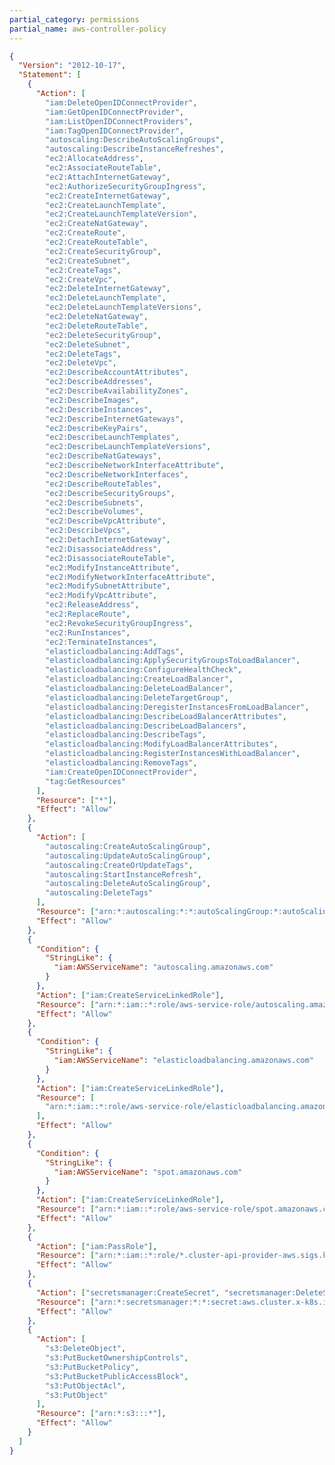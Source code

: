 ```yaml
---
partial_category: permissions
partial_name: aws-controller-policy
---
```

```json
{
  "Version": "2012-10-17",
  "Statement": [
    {
      "Action": [
        "iam:DeleteOpenIDConnectProvider",
        "iam:GetOpenIDConnectProvider",
        "iam:ListOpenIDConnectProviders",
        "iam:TagOpenIDConnectProvider",
        "autoscaling:DescribeAutoScalingGroups",
        "autoscaling:DescribeInstanceRefreshes",
        "ec2:AllocateAddress",
        "ec2:AssociateRouteTable",
        "ec2:AttachInternetGateway",
        "ec2:AuthorizeSecurityGroupIngress",
        "ec2:CreateInternetGateway",
        "ec2:CreateLaunchTemplate",
        "ec2:CreateLaunchTemplateVersion",
        "ec2:CreateNatGateway",
        "ec2:CreateRoute",
        "ec2:CreateRouteTable",
        "ec2:CreateSecurityGroup",
        "ec2:CreateSubnet",
        "ec2:CreateTags",
        "ec2:CreateVpc",
        "ec2:DeleteInternetGateway",
        "ec2:DeleteLaunchTemplate",
        "ec2:DeleteLaunchTemplateVersions",
        "ec2:DeleteNatGateway",
        "ec2:DeleteRouteTable",
        "ec2:DeleteSecurityGroup",
        "ec2:DeleteSubnet",
        "ec2:DeleteTags",
        "ec2:DeleteVpc",
        "ec2:DescribeAccountAttributes",
        "ec2:DescribeAddresses",
        "ec2:DescribeAvailabilityZones",
        "ec2:DescribeImages",
        "ec2:DescribeInstances",
        "ec2:DescribeInternetGateways",
        "ec2:DescribeKeyPairs",
        "ec2:DescribeLaunchTemplates",
        "ec2:DescribeLaunchTemplateVersions",
        "ec2:DescribeNatGateways",
        "ec2:DescribeNetworkInterfaceAttribute",
        "ec2:DescribeNetworkInterfaces",
        "ec2:DescribeRouteTables",
        "ec2:DescribeSecurityGroups",
        "ec2:DescribeSubnets",
        "ec2:DescribeVolumes",
        "ec2:DescribeVpcAttribute",
        "ec2:DescribeVpcs",
        "ec2:DetachInternetGateway",
        "ec2:DisassociateAddress",
        "ec2:DisassociateRouteTable",
        "ec2:ModifyInstanceAttribute",
        "ec2:ModifyNetworkInterfaceAttribute",
        "ec2:ModifySubnetAttribute",
        "ec2:ModifyVpcAttribute",
        "ec2:ReleaseAddress",
        "ec2:ReplaceRoute",
        "ec2:RevokeSecurityGroupIngress",
        "ec2:RunInstances",
        "ec2:TerminateInstances",
        "elasticloadbalancing:AddTags",
        "elasticloadbalancing:ApplySecurityGroupsToLoadBalancer",
        "elasticloadbalancing:ConfigureHealthCheck",
        "elasticloadbalancing:CreateLoadBalancer",
        "elasticloadbalancing:DeleteLoadBalancer",
        "elasticloadbalancing:DeleteTargetGroup",
        "elasticloadbalancing:DeregisterInstancesFromLoadBalancer",
        "elasticloadbalancing:DescribeLoadBalancerAttributes",
        "elasticloadbalancing:DescribeLoadBalancers",
        "elasticloadbalancing:DescribeTags",
        "elasticloadbalancing:ModifyLoadBalancerAttributes",
        "elasticloadbalancing:RegisterInstancesWithLoadBalancer",
        "elasticloadbalancing:RemoveTags",
        "iam:CreateOpenIDConnectProvider",
        "tag:GetResources"
      ],
      "Resource": ["*"],
      "Effect": "Allow"
    },
    {
      "Action": [
        "autoscaling:CreateAutoScalingGroup",
        "autoscaling:UpdateAutoScalingGroup",
        "autoscaling:CreateOrUpdateTags",
        "autoscaling:StartInstanceRefresh",
        "autoscaling:DeleteAutoScalingGroup",
        "autoscaling:DeleteTags"
      ],
      "Resource": ["arn:*:autoscaling:*:*:autoScalingGroup:*:autoScalingGroupName/*"],
      "Effect": "Allow"
    },
    {
      "Condition": {
        "StringLike": {
          "iam:AWSServiceName": "autoscaling.amazonaws.com"
        }
      },
      "Action": ["iam:CreateServiceLinkedRole"],
      "Resource": ["arn:*:iam::*:role/aws-service-role/autoscaling.amazonaws.com/AWSServiceRoleForAutoScaling"],
      "Effect": "Allow"
    },
    {
      "Condition": {
        "StringLike": {
          "iam:AWSServiceName": "elasticloadbalancing.amazonaws.com"
        }
      },
      "Action": ["iam:CreateServiceLinkedRole"],
      "Resource": [
        "arn:*:iam::*:role/aws-service-role/elasticloadbalancing.amazonaws.com/AWSServiceRoleForElasticLoadBalancing"
      ],
      "Effect": "Allow"
    },
    {
      "Condition": {
        "StringLike": {
          "iam:AWSServiceName": "spot.amazonaws.com"
        }
      },
      "Action": ["iam:CreateServiceLinkedRole"],
      "Resource": ["arn:*:iam::*:role/aws-service-role/spot.amazonaws.com/AWSServiceRoleForEC2Spot"],
      "Effect": "Allow"
    },
    {
      "Action": ["iam:PassRole"],
      "Resource": ["arn:*:iam::*:role/*.cluster-api-provider-aws.sigs.k8s.io"],
      "Effect": "Allow"
    },
    {
      "Action": ["secretsmanager:CreateSecret", "secretsmanager:DeleteSecret", "secretsmanager:TagResource"],
      "Resource": ["arn:*:secretsmanager:*:*:secret:aws.cluster.x-k8s.io/*"],
      "Effect": "Allow"
    },
    {
      "Action": [
        "s3:DeleteObject",
        "s3:PutBucketOwnershipControls",
        "s3:PutBucketPolicy",
        "s3:PutBucketPublicAccessBlock",
        "s3:PutObjectAcl",
        "s3:PutObject"
      ],
      "Resource": ["arn:*:s3:::*"],
      "Effect": "Allow"
    }
  ]
}
```